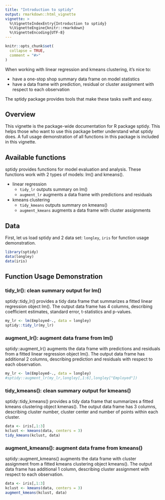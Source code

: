 ```yaml
---
title: "Introduction to sptidy"
output: rmarkdown::html_vignette
vignette: >
  %\VignetteIndexEntry{Introduction to sptidy}
  %\VignetteEngine{knitr::rmarkdown}
  %\VignetteEncoding{UTF-8}
---
```


```r
knitr::opts_chunk$set(
  collapse = TRUE,
  comment = "#>"
)
```

When working with linear regression and kmeans clustering, it's nice to:

* have a one-stop shop summary data frame on model statistics
* have a data frame with prediction, residual or cluster assignment with respect to each observation

The sptidy package provides tools that make these tasks swift and easy. 

## Overview

This vignette is the package-wide documentation for R package sptidy. This helps those who want to use this package better understand what sptidy does. A full usage demonstration of all functions in this package is included in this vignette. 

## Available functions
sptidy provides functions for model evaluation and analysis. These functions work with 2 types of models: lm() and kmeans().

- linear regression
  - `tidy_lr` outputs summary on lm()
  - `augment_lr` augments a data frame with predictions and residuals
  
- kmeans clustering
  - `tidy_kmeans` outputs summary on kmeans()
  - `augment_kmeans` augments a data frame with cluster assignments

## Data

First, let us load sptidy and 2 data set: `longley`, `iris` for function usage demonstration. 

```r
library(sptidy)
data(longley)
data(iris)
```

## Function Usage Demonstration

### tidy_lr(): clean summary output for lm()

sptidy::tidy_lr() provides a tidy data frame that summarizes a fitted linear regression object lm(). The output data frame has 4 columns, describing coefficient estimates, standard error, t-statistics and p-values.

```r
my_lr <- lm(Employed~., data = longley)
sptidy::tidy_lr(my_lr)
```

### augment_lr(): augment data frame from lm()

sptidy::augment_lr() augments the data frame with predictions and residuals from a fitted linear regression object lm(). The output data frame has additional 2 columns, describing prediction and residuals with respect to each observation. 

```r
my_lr <- lm(Employed~., data = longley)
#sptidy::augment_lr(my_lr,longley[,1:6],longley["Employed"])
```

### tidy_kmeans(): clean summary output for kmeans()

sptidy::tidy_kmeans() provides a tidy data frame that summarizes a fitted kmeans clustering object kmenas(). The output data frame has 3 columns, describing cluster number, cluster center and number of points within each cluster. 

```r
data <- iris[,1:3]
kclust <- kmeans(data, centers = 3)
tidy_kmeans(kclust, data)
```
### augment_kmeans(): augment data frame from kmeans()

sptidy::augment_kmeans() augments the data frame with cluster assignment from a fitted kmeans clustering object kmeans(). The output data frame has additional 1 column, describing cluster assignment with respect to each observation. 

```r
data <- iris[,1:3]
kclust <- kmeans(data, centers = 3)
augment_kmeans(kclust, data)
```



